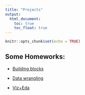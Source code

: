 ```yaml
---
title: "Projects"
output: 
  html_document:
    toc: true
    toc_float: true
---
```


```r
knitr::opts_chunk$set(echo = TRUE)
```

## Some Homeworks:

* [Building blocks](https://github.com/Huili-Zheng/p8105_hw1_hz2710.git)

* [Data wrangling](https://github.com/Huili-Zheng/p8105_hw2_hz2710.git)

* [Viz+Eda](https://github.com/Huili-Zheng/p8105_hw3_hz2710.git)

